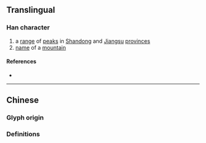 {{also|嶧}}
{{character info}}
==Translingual==

===Han character===
{{Han char|rn=46|rad=山|as=05|sn=8|four=|canj=UEQ|ids=⿰山𠬤}}

# a [[range]] of [[peak]]s in [[Shandong]] and [[Jiangsu]] [[province]]s
# [[name]] of a [[mountain]]

====References====
* {{Han ref|kx=0310.071|hdz=10769.080|uh=5CC4|ud=23748}}

----

==Chinese==

===Glyph origin===
{{Han simp|嶧|f=睪|t=𠬤}}

===Definitions===
{{zh-see|嶧}}